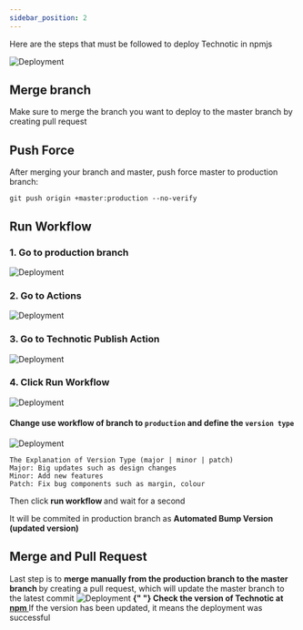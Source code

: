 ```yaml
---
sidebar_position: 2
---
```


Here are the steps that must be followed to deploy Technotic in npmjs

![Deployment](/img/Deployment.png)

## Merge branch 

Make sure to merge the branch you want to deploy to the master branch by creating pull request

## Push Force

After merging your branch and master, push force master to production branch:

```
git push origin +master:production --no-verify
```

## Run Workflow


### 1. Go to production branch 
![Deployment](/img/Deployment1.png)

### 2. Go to Actions 
![Deployment](/img/Deployment2.png)

### 3. Go to Technotic Publish Action 
![Deployment](/img/Deployment3.png)

### 4. Click Run Workflow
![Deployment](/img/Deployment4.png)

#### Change use workflow of branch to `production` and define the `version type`

![Deployment](/img/Deployment5.png)

```
The Explanation of Version Type (major | minor | patch)
Major: Big updates such as design changes
Minor: Add new features
Patch: Fix bug components such as margin, colour
```

Then click <b> run workflow </b> and wait for a second

It will be commited in production branch as <b> Automated Bump Version (updated version) </b>

## Merge and Pull Request

Last step is to <b> merge manually from the production branch to the master branch </b> by creating a pull request, which will update the master branch to the latest commit
![Deployment](/img/Deployment6.png)
<b>
  {" "}
  Check the version of Technotic at
  <a href="https://www.npmjs.com/package/technotic"> npm </a>
</b> If the version has been updated, it means the deployment was successful
